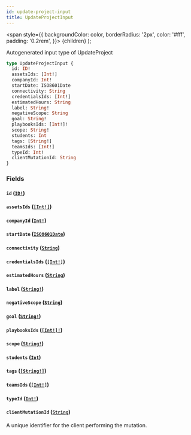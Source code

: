 ```yaml
---
id: update-project-input
title: UpdateProjectInput
---
```


<span
style={{
      backgroundColor: color,
      borderRadius: '2px',
      color: '#fff',
      padding: '0.2rem',
    }}>
{children}
</span>
);

Autogenerated input type of UpdateProject

```graphql
type UpdateProjectInput {
  id: ID!
  assetsIds: [Int!]
  companyId: Int!
  startDate: ISO8601Date
  connectivity: String
  credentialsIds: [Int!]
  estimatedHours: String
  label: String!
  negativeScope: String
  goal: String!
  playbooksIds: [Int!]!
  scope: String!
  students: Int
  tags: [String!]
  teamsIds: [Int!]
  typeId: Int!
  clientMutationId: String
}
```

### Fields

#### `id` ([`ID!`](/api/scalars/id))

#### `assetsIds` ([`[Int!]`](/api/scalars/int))

#### `companyId` ([`Int!`](/api/scalars/int))

#### `startDate` ([`ISO8601Date`](/api/scalars/iso-8601-date))

#### `connectivity` ([`String`](/api/scalars/string))

#### `credentialsIds` ([`[Int!]`](/api/scalars/int))

#### `estimatedHours` ([`String`](/api/scalars/string))

#### `label` ([`String!`](/api/scalars/string))

#### `negativeScope` ([`String`](/api/scalars/string))

#### `goal` ([`String!`](/api/scalars/string))

#### `playbooksIds` ([`[Int!]!`](/api/scalars/int))

#### `scope` ([`String!`](/api/scalars/string))

#### `students` ([`Int`](/api/scalars/int))

#### `tags` ([`[String!]`](/api/scalars/string))

#### `teamsIds` ([`[Int!]`](/api/scalars/int))

#### `typeId` ([`Int!`](/api/scalars/int))

#### `clientMutationId` ([`String`](/api/scalars/string))

A unique identifier for the client performing the mutation.
